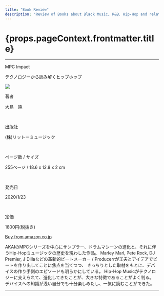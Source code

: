 ```yaml
---
title: "Book Review"
description: "Review of Books about Black Music, R&B, Hip-Hop and related."
---
```


<h1> {props.pageContext.frontmatter.title} </h1>
<hr/>

<Row >
<Column colMd={"12"} colLg={"12"} noGutterMdLeft="">
<p className="bigP">
MPC Impact
</p>
<p >テクノロジーから読み解くヒップホップ</p>
</Column>
</Row>

<Row>
<Column colMd={"4"} colLg={"4"} noGutterMdLeft="">

<a href="https://amzn.to/2U5xgc5"><img src="../../images/books/mpcimpact.jpg"  /></a>

</Column>
<Column colMd={"8"} colLg={"8"} noGutterMdLeft="">
<div>
<p>著者</p>
<p className="largeP">
大島　純
</p>
<br/>
<p>出版社</p>
<p className="largeP">
(株)リットーミュージック
</p>
<br/>
<p>ページ数 / サイズ</p>
<p className="largeP">
255ページ / 18.6 x 12.8 x 2 cm
</p>
<br/>
<p>発売日</p>
<p className="largeP">
2020/1/23
</p>
<br/>
<p>定価</p>
<p className="largeP">
1800円(税抜き)
</p>
<a href="https://amzn.to/2U5xgc5">Buy from amazon.co.jp</a>
</div>
</Column>
</Row>

<Row>
<Column colMd={"8"} colLg={"8"} noGutterMdLeft="">
<p>
AKAIのMPCシリーズを中心にサンプラー、ドラムマシーンの進化と、それに伴うHip-Hopミュージックの歴史を現わした作品。
Marley Marl, Pete Rock, DJ Premier, J Dillaなどの革新的ビートメーカー / Producerrが工夫とアイデアでビートを作り出してことに焦点を当てつつ、
きっちりとした取材をもとに、デバイスの作り手側のエピソードも明らかにしている。
Hip-Hop Musicがテクノロジーに支えられて、進化してきたことが、大きな特徴であることがよく判る。
デバイスへの知識が浅い自分でも十分楽しめたし、一気に読むことができた。
</p>
</Column>
</Row>

<hr/>
